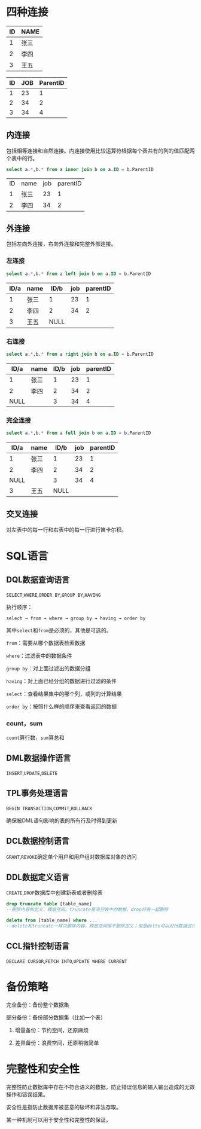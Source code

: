 # 四种连接

|ID|NAME|
|-|-|
|1|张三|
|2|李四|
|3|王五|

|ID|JOB|ParentID|
|-|-|-|
|1|23|1|
|2|34|2|
|3|34|4|

## 内连接

包括相等连接和自然连接。内连接使用比较运算符根据每个表共有的列的值匹配两个表中的行。

```SQL
select a.*,b.* from a inner join b on a.ID = b.ParentID
```

|||||
|-|-|-|-|
|ID|name|job|parentID|
|1|张三|23|1|
|2|李四|34|2|

## 外连接

包括左向外连接，右向外连接和完整外部连接。

### 左连接

```SQL
select a.*,b.* from a left join b on a.ID = b.ParentID
```

|ID/a|name|ID/b|job|parentID|
|-|-|-|-|-|
|1|张三|1|23|1|
|2|李四|2|34|2|
|3|王五|NULL|||

### 右连接

```SQL
select a.*,b.* from a right join b on a.ID = b.ParentID
```

|ID/a|name|ID/b|job|parentID|
|-|-|-|-|-|
|1|张三|1|23|1|
|2|李四|2|34|2|
|NULL||3|34|4|

### 完全连接

```SQL
select a.*,b.* from a full join b on a.ID = b.ParentID
```

|ID/a|name|ID/b|job|parentID|
|-|-|-|-|-|
|1|张三|1|23|1|
|2|李四|2|34|2|
|NULL||3|34|4|
|3|王五|NULL|||

## 交叉连接

对左表中的每一行和右表中的每一行进行笛卡尔积。

# SQL语言

## DQL数据查询语言

`SELECT`,`WHERE`,`ORDER BY`,`GROUP BY`,`HAVING`

执行顺序：

`select → from → where → group by → having → order by`

其中`select`和`from`是必须的，其他是可选的。

`from`：需要从哪个数据表检索数据

`where`：过滤表中的数据条件

`group by`：对上面过滤出的数据分组

`having`：对上面已经分组的数据进行过滤的条件

`select`：查看结果集中的哪个列，或列的计算结果

`order by`：按照什么样的顺序来查看返回的数据



### count，sum

`count`算行数，`sum`算总和

## DML数据操作语言

`INSERT`,`UPDATE`,`DELETE`

## TPL事务处理语言

`BEGIN TRANSACTION`,`COMMIT`,`ROLLBACK`

确保被DML语句影响的表的所有行及时得到更新

## DCL数据控制语言

`GRANT`,`REVOKE`确定单个用户和用户组对数据库对象的访问

## DDL数据定义语言

`CREATE`,`DROP`数据库中创建新表或者删除表

```SQL
drop truncate table [table_name]
--删除内容和定义，释放空间。truncate是清空表中的数据，drop将表一起删除
```

```SQL
delete from [table_name] where ...
--delete和truncate一样只删除内容，释放空间但不删除定义；但是delte可以对行数据进行删除，也可以对整表数据进行删除
```

## CCL指针控制语言

`DECLARE CURSOR`,`FETCH INTO`,`UPDATE WHERE CURRENT`

# 备份策略

完全备份：备份整个数据集

部分备份：备份部分数据集（比如一个表）

1. 增量备份：节约空间，还原麻烦

2. 差异备份：浪费空间，还原稍微简单

# 完整性和安全性

完整性防止数据库中存在不符合语义的数据，防止错误信息的输入输出造成的无效操作和错误结果。

安全性是指防止数据库被恶意的破坏和非法存取。

某一种机制可以用于安全性和完整性的保证。



